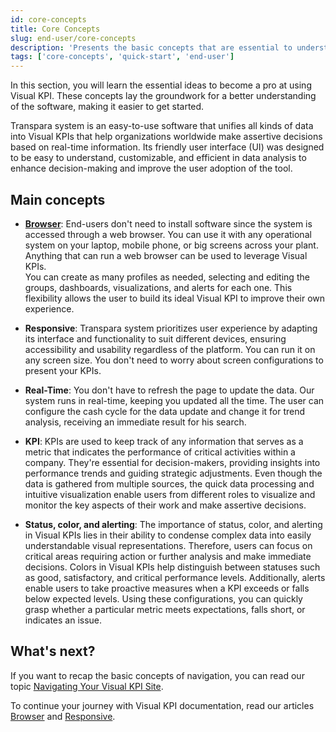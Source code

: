 ```yaml
---
id: core-concepts
title: Core Concepts
slug: end-user/core-concepts
description: 'Presents the basic concepts that are essential to understand the Transpara product.'
tags: ['core-concepts', 'quick-start', 'end-user']
---
```


In this section, you will learn the essential ideas to become a pro at using Visual KPI. These concepts lay the groundwork for a better understanding of the software, making it easier to get started.

Transpara system is an easy-to-use software that unifies all kinds of data into Visual KPIs that help organizations worldwide make assertive decisions based on real-time information. Its friendly user interface (UI) was designed to be easy to understand, customizable, and efficient in data analysis to enhance decision-making and improve the user adoption of the tool.

## Main concepts

- **[Browser](./core-concepts/browser)**: End-users don't need to install software since the system is accessed through a web browser. You can use it with any operational system on your laptop, mobile phone, or big screens across your plant. Anything that can run a web browser can be used to leverage Visual KPIs.  
You can create as many profiles as needed, selecting and editing the groups, dashboards, visualizations, and alerts for each one. This flexibility allows the user to build its ideal Visual KPI to improve their own experience.

- **Responsive**: Transpara system prioritizes user experience by adapting its interface and functionality to suit different devices, ensuring accessibility and usability regardless of the platform. You can run it on any screen size. You don't need to worry about screen configurations to present your KPIs.

- **Real-Time**: You don't have to refresh the page to update the data. Our system runs in real-time, keeping you updated all the time. The user can configure the cash cycle for the data update and change it for trend analysis, receiving an immediate result for his search.

- **KPI**: KPIs are used to keep track of any information that serves as a metric that indicates the performance of critical activities within a company. They're essential for decision-makers, providing insights into performance trends and guiding strategic adjustments. Even though the data is gathered from multiple sources, the quick data processing and intuitive visualization enable users from different roles to visualize and monitor the key aspects of their work and make assertive decisions.

- **Status, color, and alerting**: The importance of status, color, and alerting in Visual KPIs lies in their ability to condense complex data into easily understandable visual representations. Therefore, users can focus on critical areas requiring action or further analysis and make immediate decisions. Colors in Visual KPIs help distinguish between statuses such as good, satisfactory, and critical performance levels. Additionally, alerts enable users to take proactive measures when a KPI exceeds or falls below expected levels. Using these configurations, you can quickly grasp whether a particular metric meets expectations, falls short, or indicates an issue.

## What's next?

If you want to recap the basic concepts of navigation, you can read our topic [Navigating Your Visual KPI Site](/knowledge-base/visual-kpi-navigation/).

To continue your journey with Visual KPI documentation, read our articles [Browser](end-user/core-concepts/browser) and [Responsive](end-user/core-concepts/responsive).